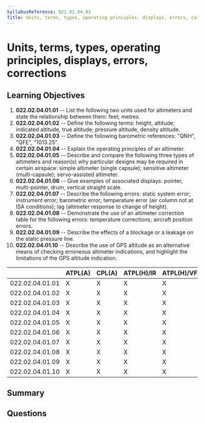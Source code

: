 ```yaml
---
SyllabusReference: 022.02.04.01
Title: Units, terms, types, operating principles, displays, errors, corrections
---
```


# Units, terms, types, operating principles, displays, errors, corrections

## Learning Objectives

1.  **022.02.04.01.01** -- List the following two units used for altimeters and
    state the relationship between them: feet; metres.
2.  **022.02.04.01.02** -- Define the following terms: height, altitude;
    indicated altitude, true altitude; pressure altitude, density altitude.
3.  **022.02.04.01.03** -- Define the following barometric references: "QNH",
    "QFE", "1013.25".
4.  **022.02.04.01.04** -- Explain the operating principles of an altimeter.
5.  **022.02.04.01.05** -- Describe and compare the following three types of
    altimeters and reason(s) why particular designs may be required in certain
    airspace: simple altimeter (single capsule); sensitive altimeter
    (multi-capsule); servo-assisted altimeter.
6.  **022.02.04.01.06** -- Give examples of associated displays: pointer,
    multi-pointer, drum, vertical straight scale.
7.  **022.02.04.01.07** -- Describe the following errors: static system error;
    instrument error; barometric error; temperature error (air column not at ISA
    conditions); lag (altimeter response to change of height).
8.  **022.02.04.01.08** -- Demonstrate the use of an altimeter correction table
    for the following errors: temperature corrections; aircraft position errors.
9.  **022.02.04.01.09** -- Describe the effects of a blockage or a leakage on the
    static pressure line.
10. **022.02.04.01.10** -- Describe the use of GPS altitude as an alternative
    means of checking erroneous altimeter indications, and highlight the
    limitations of the GPS altitude indication.

|                 | ATPL(A) | CPL(A) | ATPL(H)/IR | ATPL(H)/VFR | CPL(H) | IR | CBIR(A) |
| --------------- | ------- | ------ | ---------- | ----------- | ------ | -- | ------- |
| 022.02.04.01.01 | X       | X      | X          | X           | X      | X  |         |
| 022.02.04.01.02 | X       | X      | X          | X           | X      | X  | X       |
| 022.02.04.01.03 | X       | X      | X          | X           | X      | X  | X       |
| 022.02.04.01.04 | X       | X      | X          | X           | X      | X  | X       |
| 022.02.04.01.05 | X       | X      | X          | X           | X      | X  | X       |
| 022.02.04.01.06 | X       | X      | X          | X           | X      | X  | X       |
| 022.02.04.01.07 | X       | X      | X          | X           | X      | X  | X       |
| 022.02.04.01.08 | X       | X      | X          | X           | X      | X  | X       |
| 022.02.04.01.09 | X       | X      | X          | X           | X      | X  | X       |
| 022.02.04.01.10 | X       | X      | X          | X           | X      | X  | X       |

## Summary

## Questions
